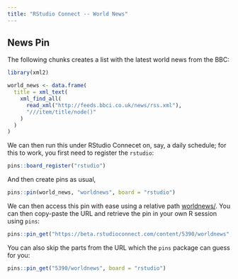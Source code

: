 ```yaml
---
title: "RStudio Connect -- World News"
---
```


## News Pin

The following chunks creates a list with the latest world news from the BBC:

```r
library(xml2)

world_news <- data.frame(
  title = xml_text(
    xml_find_all(
      read_xml("http://feeds.bbci.co.uk/news/rss.xml"),
      "///item/title/node()"
    )
  )
)
```

We can then run this under RStudio Connecet on, say, a daily schedule; for this to work, you first need to register the `rstudio`:

```r
pins::board_register("rstudio")
```

And then create pins as usual,

```r
pins::pin(world_news, "worldnews", board = "rstudio")
```

We can then access this pin with ease using a relative path [worldnews/](worldnews/). You can then copy-paste the URL and retrieve the pin in your own R session using `pins`:

```r
pins::pin_get("https://beta.rstudioconnect.com/content/5390/worldnews", board = "rstudio")
```

You can also skip the parts from the URL which the `pins` package can guess for you:

```r
pins::pin_get("5390/worldnews", board = "rstudio")
```
